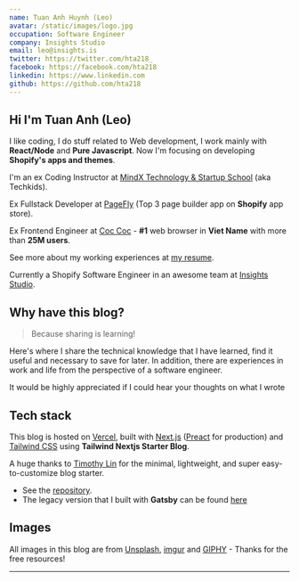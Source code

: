 ```yaml
---
name: Tuan Anh Huynh (Leo)
avatar: /static/images/logo.jpg
occupation: Software Engineer
company: Insights Studio
email: leo@insights.is
twitter: https://twitter.com/hta218_
facebook: https://facebook.com/hta218
linkedin: https://www.linkedin.com
github: https://github.com/hta218
---
```



## Hi <Twemoji emoji="waving hand" /> I'm Tuan Anh (Leo)

I like coding, I do stuff related to Web development, I work mainly with **React/Node** and **Pure Javascript**. Now I'm focusing on developing **Shopify's apps and themes**.

I'm an ex Coding Instructor at [MindX Technology & Startup School](https://mindx.edu.vn/) (aka Techkids).

Ex Fullstack Developer at [PageFly](https://apps.shopify.com/pagefly) (Top 3 page builder app on **Shopify** app store).

Ex Frontend Engineer at [Coc Coc](https://coccoc.com/) - **#1** web browser in **Viet Name** with more than **25M users**.

See more about my working experiences at [my resume](/resume).

Currently a Shopify Software Engineer in an awesome team at [Insights Studio](https://insights.is/).

## Why have this blog?

> Because sharing is learning! <Twemoji emoji="smiling-face-with-sunglasses" />

Here's where I share the technical knowledge that I have learned, find it useful and necessary to save for later.
In addition, there are experiences in work and life from the perspective of a software engineer.

It would be highly appreciated if I could hear your thoughts on what I wrote <Twemoji emoji="folded-hands" />

## Tech stack

This blog is hosted on [Vercel](https://vercel.com/), built with [Next.js](https://nextjs.org/) ([Preact](https://preactjs.com/) for production) and [Tailwind CSS](https://tailwindcss.com/) using **Tailwind Nextjs Starter Blog**.

A huge thanks to [Timothy Lin](https://twitter.com/timlrxx) for the minimal, lightweight, and super easy-to-customize blog starter.

- See the [repository](https://github.com/hta218/leo-blog).
- The legacy version that I built with **Gatsby** can be found [here](https://leo-blog-legacy.vercel.app/)

## Images

All images in this blog are from [Unsplash](https://unsplash.com/), [imgur](https://imgur.com) and [GIPHY](https://giphy.com/) - Thanks for the free resources!

---
